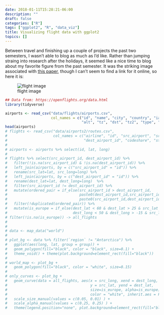 ```yaml
---
date: 2018-01-11T15:28:21-06:00
description: ""
draft: false
categories: ["R"]
tags: ["ggplot2", "R", "data_viz"]
title: Visualizing flight data with ggplot2
topics: []
---
```


Between travel and finishing up a couple of projects the past two semesters, I wasn't able to blog as much as I'd like. Rather than jumping straing into research after the holidays, it seemed like a nice time to blog about my favorite figure from the past semester. It was the striking image associated with [this paper](http://journals.plos.org/ploscompbiol/article?id=10.1371/journal.pcbi.1005749), though I can't seem to find a link for it online, so here it is:

![flight image](static/striking_image_world_map.png "Hypothetical flu spreading visualization")


```r
## Data from: https://openflights.org/data.html
library(tidyverse)

airports <- read_csv("data/flights/airports.csv", 
                     col_names = c("id", "name", "city", "country", "iata", "icao", "lat", "long",
                                   "alt", "tz", "dst", "tz2", "type", "source"), na = c("\\N"))
head(airports)
# flights <- read_csv("data/airports2/routes.csv", 
#                     col_names = c("airline", "id", "src_airport", "src_airport_id", "dest_airport",
#                                   "dest_airport_id", "codeshare", "stops", "equip"), na = c("\\N"))
# 
# airports <- airports %>% select(id, lat, long)
# 
# flights %>% select(src_airport_id, dest_airport_id) %>%
#   filter(!is.na(src_airport_id) & !is.na(dest_airport_id)) %>%
#   left_join(airports, by = c("src_airport_id" = "id")) %>%
#   rename(src_lat=lat, src_long=long) %>%
#   left_join(airports, by = c("dest_airport_id" = "id")) %>%
#   rename(dest_lat=lat, dest_long=long)  %>%
#   filter(src_airport_id != dest_airport_id) %>%
#   mutate(ordered_pair = if_else(src_airport_id > dest_airport_id, 
#                                 paste0(dest_airport_id,src_airport_id),
#                                 paste0(src_airport_id,dest_airport_id))) %>%
#   filter(!duplicated(ordered_pair)) %>%
#   mutate(is_europe = if_else(dest_lat < 60 & dest_lat > 25 & src_lat < 60 & src_lat > 10 & 
#                              dest_long < 50 & dest_long > -15 & src_long < 50 & src_long > -15, TRUE,FALSE)) %>%
# filter(!is.na(is_europe)) -> all_flights
#   
# 
# data <- map_data("world") 
# 
# plot_bg <- data %>% filter(`region` != "Antarctica") %>% 
#   ggplot(aes(long, lat, group = group)) + 
#   geom_polygon(fill="black", color = "black", size=0.1) + 
#   theme_void() + theme(plot.background=element_rect(fill="black"))
# 
# world_map <- plot_bg + 
#   geom_polygon(fill="black", color = "white", size=0.15) 
# 
# only_curves <- plot_bg +
#   geom_curve(data = all_flights, aes(x = src_long, xend = dest_long, 
#                                      y = src_lat, yend = dest_lat, 
#                                      size=is_europe, alpha=is_europe), 
#                                      color = "white", inherit.aes = FALSE) +
#   scale_size_manual(values = c(0.05, 0.01) ) +
#   scale_alpha_manual(values = c(0.25, 0.25) ) +
#   theme(legend.position="none", plot.background=element_rect(fill="black"))

```


